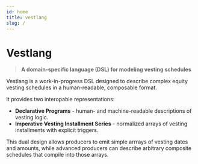 ```yaml
---
id: home
title: vestlang
slug: /
---
```


# Vestlang

> **A domain-specific language (DSL) for modeling vesting schedules**

Vestlang is a work-in-progress DSL designed to describe complex equity vesting schedules in a human-readable, composable format.

It provides two interopable representations:

- **Declarative Programs** - human- and machine-readable descriptions of vesting logic.
- **Imperative Vesting Installment Series** - normalized arrays of vesting installments with explicit triggers.

This dual design allows producers to emit simple arrrays of vesting dates and amounts, while advanced producers can describe arbitrary composite schedules that compile into those arrays.
